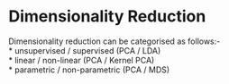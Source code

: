 # Dimensionality Reduction

Dimensionality reduction can be categorised as follows:-  
* unsupervised / supervised (PCA / LDA)  
* linear / non-linear (PCA / Kernel PCA)  
* parametric / non-parametric (PCA / MDS)  
  



